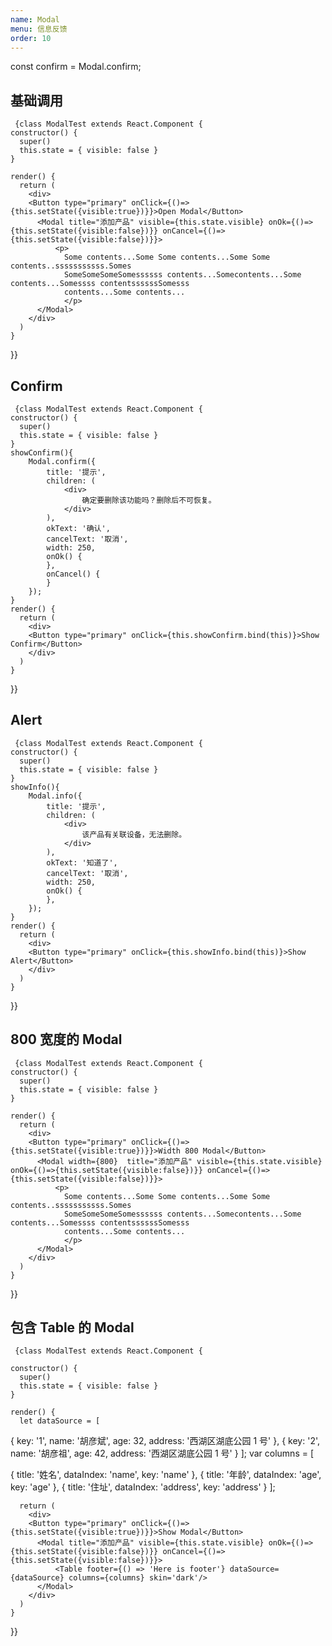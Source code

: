 ```yaml
---
name: Modal
menu: 信息反馈
order: 10
---
```


const confirm = Modal.confirm;

## 基础调用

<Playground>
    
     {class ModalTest extends React.Component {
    constructor() {
      super()
      this.state = { visible: false }
    }

    render() {
      return (
        <div>
        <Button type="primary" onClick={()=>{this.setState({visible:true})}}>Open Modal</Button>
          <Modal title="添加产品" visible={this.state.visible} onOk={()=>{this.setState({visible:false})}} onCancel={()=>{this.setState({visible:false})}}>
              <p>
                Some contents...Some Some contents...Some Some contents..sssssssssss.Somes
                SomeSomeSomeSomessssss contents...Somecontents...Some contents...Somessss contentssssssSomesss
                contents...Some contents...
                </p>
          </Modal>
        </div>
      )
    }

}}

</Playground>

## Confirm

<Playground>
    
     {class ModalTest extends React.Component {
    constructor() {
      super()
      this.state = { visible: false }
    }
    showConfirm(){
        Modal.confirm({
            title: '提示',
            children: (
                <div>
                    确定要删除该功能吗？删除后不可恢复。
                </div>
            ),
            okText: '确认',
            cancelText: '取消',
            width: 250,
            onOk() {
            },
            onCancel() {
            }
        });
    }
    render() {
      return (
        <div>
        <Button type="primary" onClick={this.showConfirm.bind(this)}>Show Confirm</Button>
        </div>
      )
    }

}}

</Playground>

## Alert

<Playground>
    
     {class ModalTest extends React.Component {
    constructor() {
      super()
      this.state = { visible: false }
    }
    showInfo(){
        Modal.info({
            title: '提示',
            children: (
                <div>
                    该产品有关联设备，无法删除。
                </div>
            ),
            okText: '知道了',
            cancelText: '取消',
            width: 250,
            onOk() {
            },
        });
    }
    render() {
      return (
        <div>
        <Button type="primary" onClick={this.showInfo.bind(this)}>Show Alert</Button>
        </div>
      )
    }

}}

</Playground>

## 800 宽度的 Modal

<Playground>
    
     {class ModalTest extends React.Component {
    constructor() {
      super()
      this.state = { visible: false }
    }

    render() {
      return (
        <div>
        <Button type="primary" onClick={()=>{this.setState({visible:true})}}>Width 800 Modal</Button>
          <Modal width={800}  title="添加产品" visible={this.state.visible} onOk={()=>{this.setState({visible:false})}} onCancel={()=>{this.setState({visible:false})}}>
              <p>
                Some contents...Some Some contents...Some Some contents..sssssssssss.Somes
                SomeSomeSomeSomessssss contents...Somecontents...Some contents...Somessss contentssssssSomesss
                contents...Some contents...
                </p>
          </Modal>
        </div>
      )
    }

}}

</Playground>

## 包含 Table 的 Modal

<Playground>
    
     {class ModalTest extends React.Component {

    constructor() {
      super()
      this.state = { visible: false }
    }

    render() {
      let dataSource = [

{
key: '1',
name: '胡彦斌',
age: 32,
address: '西湖区湖底公园 1 号'
},
{
key: '2',
name: '胡彦祖',
age: 42,
address: '西湖区湖底公园 1 号'
}
];
var columns = [

{
title: '姓名',
dataIndex: 'name',
key: 'name'
},
{
title: '年龄',
dataIndex: 'age',
key: 'age'
},
{
title: '住址',
dataIndex: 'address',
key: 'address'
}
];

      return (
        <div>
        <Button type="primary" onClick={()=>{this.setState({visible:true})}}>Show Modal</Button>
          <Modal title="添加产品" visible={this.state.visible} onOk={()=>{this.setState({visible:false})}} onCancel={()=>{this.setState({visible:false})}}>
              <Table footer={() => 'Here is footer'} dataSource={dataSource} columns={columns} skin='dark'/>
          </Modal>
        </div>
      )
    }

}}

</Playground>
